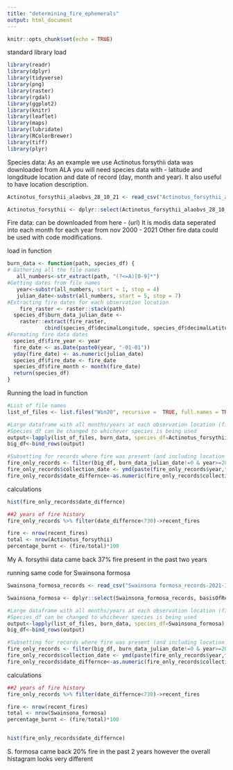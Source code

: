 ```yaml
---
title: "determining_fire_ephemerals"
output: html_document
---
```


```r
knitr::opts_chunk$set(echo = TRUE)
```


standard library load
```r
library(readr)
library(dplyr)
library(tidyverse)
library(png)
library(raster)
library(rgdal)
library(ggplot2)
library(knitr)
library(leaflet)
library(maps)
library(lubridate)
library(RColorBrewer)
library(tiff)
library(plyr)
```



Species data:
  As an example we use Actinotus forsythii data was downloaded from ALA
you will need species data with - latitude and longditude location and date of record (day, month and year). It also useful to have location description. 

```r
Actinotus_forsythii_alaobvs_28_10_21 <- read_csv("Actinotus_forsythii_alaobvs_28_10_21.csv")

Actinotus_forsythii <- dplyr::select(Actinotus_forsythii_alaobvs_28_10_21, raw_recordedBy, basisOfRecord, year, month, day, verbatimLocality, decimalLatitude, decimalLongitude)
```


Fire data:
   can be downloaded from here - (url)
   It is modis data seperated into each month for each year from nov 2000 - 2021
   Other fire data could be used with code modifications. 

load in function
```r
burn_data <- function(path, species_df) {
# Gathering all the file names
   all_numbers<-str_extract(path, "(?<=A)[0-9]*")
#Getting dates from file names
   year<-substr(all_numbers, start = 1, stop = 4)
   julian_date<-substr(all_numbers, start = 5, stop = 7)
#Extracting fire dates for each observation location  
    fire_raster <- raster::stack(path)
  species_df$burn_data_julian_date <-
    raster::extract(fire_raster,
            cbind(species_df$decimalLongitude, species_df$decimalLatitude))
#Formating fire data dates  
  species_df$fire_year <- year
  fire_date <- as.Date(paste0(year, "-01-01"))
  yday(fire_date) <- as.numeric(julian_date)
  species_df$fire_date <- fire_date
  species_df$fire_month <- month(fire_date)
  return(species_df)
}
```

Running the load in function
```r
#List of file names
list_of_files <- list.files("Win20", recursive =  TRUE, full.names = TRUE) %>% str_subset("burndate")

#Large dataframe with all months/years at each observation location (fire and non-fire results)
#Species_df can be changed to whichever species is being used
output<-lapply(list_of_files, burn_data, species_df=Actinotus_forsythii)
big_df<-bind_rows(output)

#Subsetting for records where fire was present (and including location observation in the relervent timeframe)
fire_only_records <- filter(big_df, burn_data_julian_date!=0 & year>=2000,year > fire_year)
fire_only_records$collection_date <- ymd(paste(fire_only_records$year,fire_only_records$month,fire_only_records$day,sep="-")) 
fire_only_records$date_differnce<-as.numeric(fire_only_records$collection_date-fire_only_records$fire_date)

```

calculations
```r
hist(fire_only_records$date_differnce)

##2 years of fire history
fire_only_records %>% filter(date_differnce<730)->recent_fires

fire <- nrow(recent_fires)
total <- nrow(Actinotus_forsythii)
percentage_burnt <- (fire/total)*100

```

My A. forsythii data came back 37% fire present in the past two years













running same code for Swainsona formosa

```r
Swainsona_formosa_records <- read_csv("Swainsona formosa_records-2021-11-24.csv")

Swainsona_formosa <- dplyr::select(Swainsona_formosa_records, basisOfRecord, year, month, day, decimalLatitude, decimalLongitude)
```

```r
#Large dataframe with all months/years at each observation location (fire and non-fire results)
#Species_df can be changed to whichever species is being used
output<-lapply(list_of_files, burn_data, species_df=Swainsona_formosa)
big_df<-bind_rows(output)

#Subsetting for records where fire was present (and including location observation in the relervent timeframe)
fire_only_records <- filter(big_df, burn_data_julian_date!=0 & year>=2000,year > fire_year)
fire_only_records$collection_date <- ymd(paste(fire_only_records$year,fire_only_records$month,fire_only_records$day,sep="-")) 
fire_only_records$date_differnce<-as.numeric(fire_only_records$collection_date-fire_only_records$fire_date)

```

calculations
```r
##2 years of fire history
fire_only_records %>% filter(date_differnce<730)->recent_fires

fire <- nrow(recent_fires)
total <- nrow(Swainsona_formosa)
percentage_burnt <- (fire/total)*100


hist(fire_only_records$date_differnce)

```

S. formosa came back 20% fire in the past 2 years however the overall histagram looks very different




